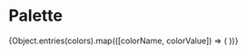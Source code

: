 

<Meta title="Snabbare|Color System" />

# Palette 

<Preview>
	<Story name="Palette"
		parameters={{ styles: [require('!style-loader!css-loader!sass-loader!../../snabbare/palette-style.scss?story')]}}
	>
		<article
			style={{
				display: 'grid',
				gridTemplateColumns: 'repeat(3, 1fr)',
				gridGap: '10px',
				gridAutoRows: 'minmax(100px, auto)'
			}}
		>
			{Object.entries(colors).map(([colorName, colorValue]) => (
                <Palette 
					className={colorName.toLowerCase().split("_").join("-")} 
					colorName={colorName}
					colorValue={colorValue} 
				/>
			))}
		</article>
	</Story>
</Preview>
